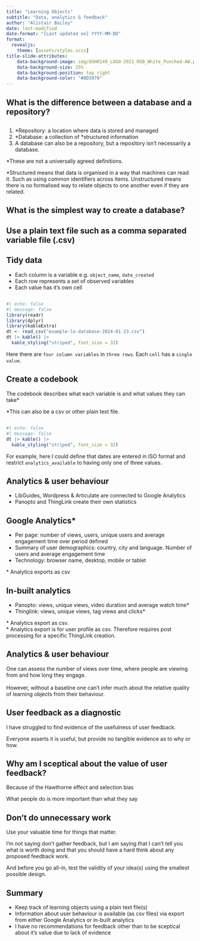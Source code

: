 ```yaml
---
title: "Learning Objects"
subtitle: "Data, analytics & feedback"
author: "Alistair Bailey"
date: last-modified
date-format: "[Last updated on] YYYY-MM-DD" 
format: 
  revealjs:
    theme: [assets/styles.scss]
title-slide-attributes:
    data-background-image: img/USH0149_LOGO-2021_RGB_White_Punched-AW.png
    data-background-size: 25%
    data-background-position: top right
    data-background-color: "#8D3970"
---
```


## What is the difference between a [database]{.vonrestoff} and a [repository]{.vonrestoff}? {.center}

##  {#slide2-id .center data-menu-title="Repositories and Databases"}

1.  [\*]{.highlight}Repository: a location where data is stored and managed
2.  [\*]{.highlight}Database: a collection of [\*]{.highlight2}structured information
3.  A database can also be a repository, but a repository isn't necessarily a database.

[[\*]{.highlight}These are not a universally agreed definitions.]{.small}

[[*]{.highlight2}Structured means that data is organised in a way that machines can read it. Such as using common identifiers across items. Unstructured means there is no formalised way to relate objects to one another even if they are related.]{.small}

## What is the simplest way to create a database? {.center}

## Use a [plain text file]{.vonrestoff} such as a comma separated variable file (.csv) {.center}

##  {#slide4-id data-menu-title="Swole CSV vs Cheems Excel" background-image="img/Screenshot-2024-01-22.png" background-size="contain" fig-alt="A meme with Swole Dog as CSV and Cheems Dog as Excel"}

##  {#slide5-id data-menu-title="Swole CSV as a database" background-image="img/csv-2024-01-23.png" background-size="contain" fig-alt="A meme with Swole Dog as CSV saying he can be an Access database"}

##  {#slide6-id data-menu-title="BBC News COVID testing Excel fail" background-image="img/bbc-screenshot-2024-01-22.png" background-size="contain" fig-alt="Headline from BBC News: "}

## Tidy data {.center}

-   Each column is a variable e.g. `object_name`, `date_created`
-   Each row represents a set of observed variables
-   Each value has it's own cell

##  {#slide8-id .center data-menu-title="An example of a tidy table"}

```r
#| echo: false
#| message: false
library(readr)
library(dplyr)
library(kableExtra)
dt <- read_csv("example-lo-database-2024-01-23.csv") 
dt |> kable() |> 
  kable_styling("striped", font_size = 32)
```

Here there are `four column variables` in `three rows`. Each `cell` has a `single value`.

## Create a [codebook]{.vonrestoff} {.center}

The codebook describes what each variable is and what values they can take[*]{.highlight}

[[*]{.highlight}This can also be a csv or other plain text file.]{.small}

##  {#slide10-id .center data-menu-title="Tidy table revisited"}

```r
#| echo: false
#| message: false
dt |> kable() |> 
  kable_styling("striped", font_size = 32)
```

For example, here I could define that dates are entered in ISO format and restrict `analytics_available` to having only one of three values.

## Analytics & user behaviour {.center}

-   LibGuides, Wordpress & Articulate are connected to [Google Analytics]{.vonrestoff}\
-   Panopto and ThingLink create their own statistics

## Google Analytics[\*]{.highlight} {.center}

-   [Per page:]{.vonrestoff} number of views, users, unique users and average engagement time over period defined
-   [Summary of user demographics:]{.vonrestoff} country, city and language. Number of users and average engagement time
-   [Technology:]{.vonrestoff} browser name, desktop, mobile or tablet

[[\*]{.highlight} Analytics exports as csv]{.small}

## In-built analytics {.center}

-   [Panopto:]{.vonrestoff} views, unique views, video duration and average watch time[\*]{.highlight2}
-   [Thinglink:]{.vonrestoff} views, unique views, tag views and clicks[\*]{.highlight}

[[\*]{.highlight2} Analytics export as csv.]{.small}<br> [[\*]{.highlight} Analytics export is for user profile as csv. Therefore requires post processing for a specific ThingLink creation.]{.small}

## Analytics & user behaviour {.center}

One can assess the number of views over time, where people are viewing from and how long they engage.<br><br> However, without a baseline one can't infer much about the relative quality of learning objects from their behaviour.

## User feedback as a [diagnostic]{.vonrestoff} {.center}

I have struggled to find evidence of the usefulness of user feedback.

Everyone asserts it is useful, but provide no tangible evidence as to why or how.

## Why am I sceptical about the value of user feedback? {.center}

Because of the [Hawthorne effect]{.vonrestoff} and [selection bias]{.vonrestoff}

What people do is more important than what they say

## Don't do unnecessary work {.center}

Use your valuable time for things that matter.

[I'm not saying don't gather feedback,]{.vonrestoff} but I am saying that I can't tell you what is worth doing and that you should have a hard think about any proposed feedback work.

And before you go all-in, [test the validity of your idea(s) using the smallest possible design.]{.vonrestoff}

## Summary {.center}

- Keep track of learning objects using a plain text file(s)
- Information about user behaviour is available (as csv files) via export from either Google Analytics or in-built analytics 
- I have no recommendations for feedback other than to be sceptical about it's value due to lack of evidence

